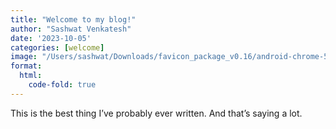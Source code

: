 ```yaml
---
title: "Welcome to my blog!"
author: "Sashwat Venkatesh"
date: '2023-10-05'
categories: [welcome]
image: "/Users/sashwat/Downloads/favicon_package_v0.16/android-chrome-512x512.png"
format: 
  html:
    code-fold: true
---
```


This is the best thing I've probably ever written. And that's saying a lot.
